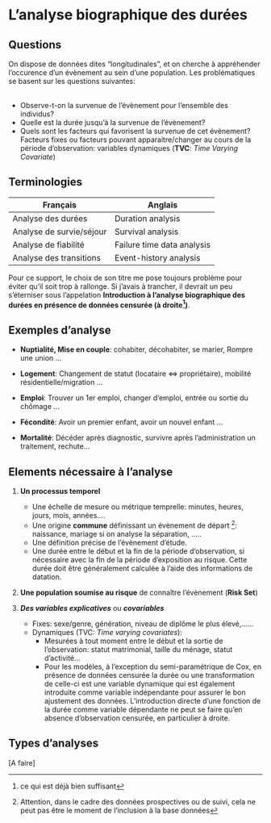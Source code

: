 
# **L'analyse biographique des durées** 

## Questions 

On dispose de données dites "longitudinales", et on cherche à appréhender l'occurence d'un évènement au sein d'une population.
Les problématiques se basent sur les questions suivantes:  
<br>

* Observe-t-on la survenue de l'évènement pour l'ensemble des individus?
* Quelle est la durée jusqu'à la survenue de l'évènement?
* Quels sont les facteurs qui favorisent la survenue de cet évènement? Facteurs fixes ou  facteurs pouvant apparaitre/changer au cours de la période d'observation: variables dynamiques (**TVC**: *Time Varying Covariate*)

## Terminologies 

| Français                     | Anglais                        | 
| ---------------------------- | ------------------------------ | 
| Analyse des durées           | Duration analysis              |
| Analyse de survie/séjour     | Survival analysis              |
| Analyse de fiabilité         | Failure time data analysis     |
| Analyse des transitions      | Event-history analysis         |

Pour ce support, le choix de son titre me pose toujours problème pour éviter qu'il soit trop à rallonge. 
Si j'avais à trancher, il devrait un peu s'éterniser sous l'appelation **Introduction à l'analyse biographique des durées en présence de données censurée (à droite^[ce qui est déjà bien suffisant])**.


## Exemples d'analyse 

* **Nuptialité, Mise en couple**: cohabiter, décohabiter, se marier, Rompre une union ...  

* **Logement**: Changement de statut (locataire <=> propriétaire), mobilité résidentielle/migration ...  

* **Emploi**: Trouver un 1er emploi,  changer d'emploi, entrée ou sortie du chômage ...  

* **Fécondité**: Avoir un premier enfant, avoir un nouvel enfant ...  

* **Mortalité**: Décéder après diagnostic, survivre après l'administration un traitement, rechute...  


## Elements nécessaire à l'analyse 

1. **Un processus temporel**
   - Une échelle de mesure ou métrique temprelle: minutes, heures, jours, mois, années....
   - Une origine **commune** définissant un évènement de départ ^[Attention, dans le cadre des données prospectives ou de suivi, cela ne peut pas être le moment de l'inclusion à la base données]: naissance, mariage si on analyse la séparation, ..... 
   - Une définition précise de l'évènement d'étude.  
   - Une durée entre le début et la fin de la période d'observation, si nécessaire avec la fin de la période d'exposition au risque. Cette durée doit être généralement calculée à l'aide des informations de datation. 

2. **Une population soumise au risque** de connaître l'évènement (**Risk Set**)

3. ***Des variables explicatives*** ou ***covariables***
   - Fixes: sexe/genre, génération, niveau de diplôme le plus élevé,......
   - Dynamiques (TVC: *Time varying covariates*): 
     - Mesurées à tout moment entre le début et la sortie de l'observation: statut matrimonial, taille du ménage, statut d'activité...
     - Pour les modèles,  à l'exception du semi-paramétrique de Cox, en présence de données censurée la durée ou une transformation de celle-ci est une variable dynamique qui est également introduite comme variable indépendante pour assurer le bon ajustement des données. L'introduction directe d'une fonction de la durée comme variable dépendante ne peut se faire qu'en absence d'observation censurée, en particulier à droite.



## Types d'analyses

[A faire]



